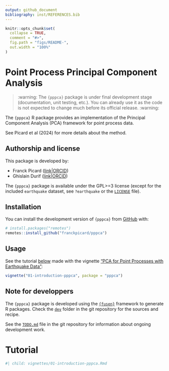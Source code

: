 ```yaml
---
output: github_document
bibliography: inst/REFERENCES.bib
---
```


<!-- README.md is generated from README.Rmd. Please edit that file -->

```r
knitr::opts_chunk$set(
  collapse = TRUE,
  comment = "#>",
  fig.path = "figs/README-",
  out.width = "100%"
)
```

# Point Process Principal Component Analysis

<!-- badges: start -->
<!-- badges: end -->

> :warning: The `{pppca}` package is under final development stage (documentation, unit testing, etc.). You can already use it as the code is not expected to change much before its official release. :warning:

The `{pppca}` R package provides an implementation of the Principal Component Analysis (PCA) framework for point process data.

See Picard et al (2024) for more details about the method.

## Authorship and license

This package is developed by:

- Franck Picard ([link](https://franckpicard.github.io/)|[ORCID](https://orcid.org/0000-0001-8084-5481))
- Ghislain Durif ([link](https://gdurif.perso.math.cnrs.fr/)|[ORCID](https://orcid.org/0000-0003-2567-1401))

The `{pppca}` package is available under the GPL>=3 license (except for the included `earthquake` dataset, see `?earthquake` or the [`LICENSE`](./LICENSE) file).

## Installation

You can install the development version of `{pppca}` from [GitHub](https://github.com/) with:
```R
# install.packages("remotes")
remotes::install_github("franckpicard/pppca")
```

## Usage

See the tutorial [below](#below) made with the vignette ["PCA for Point Processes with Earthquake Data"](vignettes/01-introduction-pppca.Rmd):
```R
vignette("01-introduction-pppca", package = "pppca")
```

## Note for developpers

The `{pppca}` package is developed using the [`{fusen}`](https://thinkr-open.github.io/fusen/index.html) framework to generate R packages. Check the [`dev`](./dev) folder in the git repository for the sources and recipe.

See the [`TODO.md`](./TODO.md) file in the git repository for information about ongoing development work.

# Tutorial

```r
#| child: vignettes/01-introduction-pppca.Rmd
```
